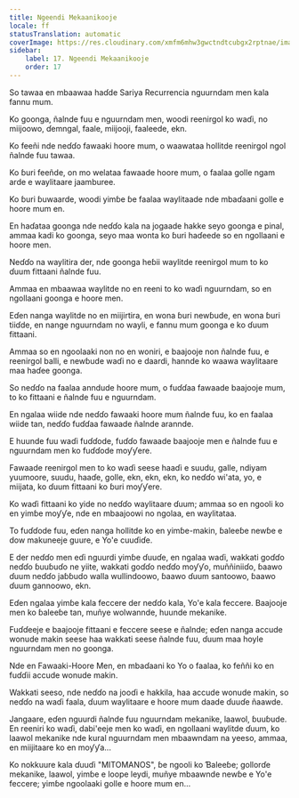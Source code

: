 ```yaml
---
title: Ngeendi Mekaanikooje
locale: ff
statusTranslation: automatic
coverImage: https://res.cloudinary.com/xmfm6mhw3gwctndtcubgx2rptnae/image/upload/v1740468922/small_cover_tratado_de_psicologia_revolucionaria_a4c0dca4e0.webp
sidebar:
    label: 17. Ngeendi Mekaanikooje
    order: 17
---
```

So tawaa en mbaawaa haɗde Sariya Recurrencia nguurndam men kala fannu mum.

Ko goonga, ñalnde fuu e nguurndam men, woodi reenirgol ko waɗi, no miijoowo, ɗemngal, faale, miijooji, faaleede, ekn.

Ko feeñi nde neɗɗo fawaaki hoore mum, o waawataa hollitde reenirgol ngol ñalnde fuu tawaa.

Ko ɓuri feeñde, on mo welataa fawaade hoore mum, o faalaa golle ngam arde e waylitaare jaamburee.

Ko ɓuri ɓuwaarde, woodi yimɓe ɓe faalaa waylitaade nde mbaɗaani golle e hoore mum en.

En haɗataa goonga nde neɗɗo kala na jogaade hakke seyo goonga e pinal, ammaa kadi ko goonga, seyo maa wonta ko ɓuri haɗeede so en ngollaani e hoore men.

Neɗɗo na waylitira der, nde goonga heɓii waylitde reenirgol mum to ko ɗuum fittaani ñalnde fuu.

Ammaa en mbaawaa waylitde no en reeni to ko waɗi nguurndam, so en ngollaani goonga e hoore men.

Eɗen nanga waylitde no en miijirtira, en wona ɓuri newɓude, en wona ɓuri tiiɗde, en nange nguurndam no wayli, e fannu mum goonga e ko ɗuum fittaani.

Ammaa so en ngoolaaki non no en woniri, e baajooje non ñalnde fuu, e reenirgol balli, e newɓude waɗi no e daardi, hannde ko waawa waylitaare maa haɗee goonga.

So neɗɗo na faalaa anndude hoore mum, o fuɗɗaa fawaade baajooje mum, to ko fittaani e ñalnde fuu e nguurndam.

En ngalaa wiide nde neɗɗo fawaaki hoore mum ñalnde fuu, ko en faalaa wiide tan, neɗɗo fuɗɗaa fawaade ñalnde arannde.

E huunde fuu waɗi fuɗɗode, fuɗɗo fawaade baajooje men e ñalnde fuu e nguurndam men ko fuɗɗode moƴƴere.

Fawaade reenirgol men to ko waɗi seese haaɗi e suudu, galle, ndiyam yuumoore, suudu, haaɗe, golle, ekn, ekn, ekn, ko neɗɗo wi'ata, yo, e miijata, ko ɗuum fittaani ko ɓuri moƴƴere.

Ko waɗi fittaani ko yide no neɗɗo waylitaare ɗuum; ammaa so en ngooli ko en yimɓe moƴƴe, nde en mbaajoowi no ngolaa, en waylitataa.

To fuɗɗode fuu, eɗen nanga hollitde ko en yimɓe-makin, ɓaleeɓe newɓe e dow makuneeje guure, e Yo'e cuuɗiɗe.

E der neɗɗo men eɗi nguurdi yimɓe ɗuuɗe, en ngalaa waɗi, wakkati goɗɗo neɗɗo ɓuuɓuɗo ne yiite, wakkati goɗɗo neɗɗo moƴƴo, muññiniiɗo, ɓaawo ɗuum neɗɗo jaɓɓudo walla wullindoowo, ɓaawo ɗuum santoowo, ɓaawo ɗuum gannoowo, ekn.

Eɗen ngalaa yimɓe kala feccere der neɗɗo kala, Yo'e kala feccere. Baajooje men ko ɓaleeɓe tan, muñye wolwannde, huunde mekanike.

Fuɗɗeeje e baajooje fittaani e feccere seese e ñalnde; eɗen nanga accude wonude makin seese haa wakkati seese ñalnde fuu, ɗuum maa hoyle nguurndam men no goonga.

Nde en Fawaaki-Hoore Men, en mbaɗaani ko Yo o faalaa, ko feññi ko en fuɗɗii accude wonude makin.

Wakkati seeso, nde neɗɗo na jooɗi e hakkila, haa accude wonude makin, so neɗɗo na waɗi faala, ɗuum waylitaare e hoore mum daade ɗuuɗe ñaawde.

Jangaare, eɗen nguurdi ñalnde fuu nguurndam mekanike, laawol, ɓuuɓude. En reeniri ko waɗi, dabi'eeje men ko waɗi, en ngollaani waylitde ɗuum, ko laawol mekanike nde kural nguurndam men mbaawndam na yeeso, ammaa, en miijitaare ko en moƴƴa...

Ko nokkuure kala ɗuuɗi "MITOMANOS", ɓe ngooli ko Ɓaleeɓe; gollorɗe mekanike, laawol, yimɓe e loope leydi, muñye mbaawnde newɓe e Yo'e feccere; yimɓe ngoolaaki golle e hoore mum en...

